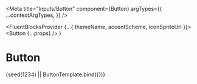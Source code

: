 


<Meta
  title="Inputs/Button"
  component={Button}
  argTypes={{
    ...contextArgTypes,
  }}
/>

  <FluentBlocksProvider {...{ themeName, accentScheme, iconSpriteUrl }}>
    <Button {...props} />
  </FluentBlocksProvider>
)

# Button

<Canvas withSource="none">
  <Story
    name="Button"
    args={{
      themeName: 'light',
      accentScheme: 'teams',
      button: {
        actionId: 'tools',
        label: 'Tools',
        iconOnly: false,
        icon: 'wrench',
      },
    }}
  >
    {seed(1234) || ButtonTemplate.bind({})}
  </Story>
</Canvas>

<ArgsTable story="Button" />
